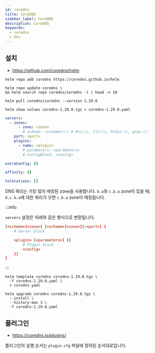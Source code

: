 ```yaml
---
id: coredns
title: CoreDNS
sidebar_label: CoreDNS
description: CoreDNS
keywords:
  - coredns
  - dns
---
```


## 설치

- https://github.com/coredns/helm

```shell
helm repo add coredns https://coredns.github.io/helm
```

```shell
helm repo update coredns \
&& helm search repo coredns/coredns -l | head -n 10
```

```shell
helm pull coredns/coredns --version 1.29.0
```

```shell
helm show values coredns-1.29.0.tgz > coredns-1.29.0.yaml
```

```yaml tilte="coredns-values.yaml"
servers:
  - zones:
      - zone: <zone>
        # scheme: <scheme>:// # dns://, tls://, https://, grpc://
    port: <port>
    plugins:
      - name: <plugin>
        # parameters: <parameters>
        # configBlock: <config>

extraConfig: {}

affinity: {}

tolerations: []
```

DNS 쿼리는 가장 많이 매칭된 zone을 사용합니다. `b.a`와 `c.b.a` zone이 있을 때, `d.c.b.a`에 대한 쿼리가 오면 `c.b.a` zone이 매칭됩니다.

:::info

`servers` 설정은 아래와 같은 형식으로 변환됩니다.

```conf title="/etc/coredns/Corefile"
[<scheme>]<zone>[ [<scheme>]<zone>][:<port>] {
    # Server block

    <plugin> [<parameters>] [{
        # Plugin block
        <config>
    }]
}
```

:::

```shell
helm template coredns coredns-1.29.0.tgz \
  -f coredns-1.29.0.yaml \
  > coredns.yaml
```

```shell
helm upgrade coredns coredns-1.29.0.tgz \
  --install \
  --history-max 3 \
  -f coredns-1.29.0.yaml
```

## 플러그인

- https://coredns.io/plugins/

플러그인의 실행 순서는 `plugin.cfg` 파일에 정의된 순서대로입니다.
